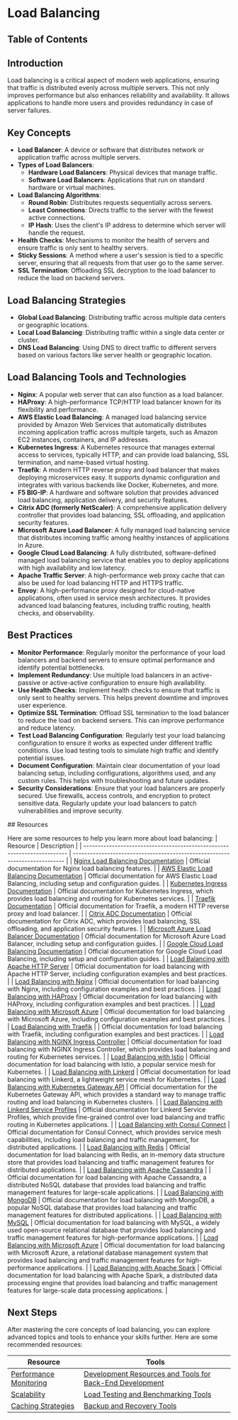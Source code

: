 
# Load Balancing

## Table of Contents

## Introduction

Load balancing is a critical aspect of modern web applications, ensuring that traffic is distributed evenly across multiple servers. This not only improves performance but also enhances reliability and availability. It allows applications to handle more users and provides redundancy in case of server failures.

## Key Concepts

- **Load Balancer**: A device or software that distributes network or application traffic across multiple servers.
- **Types of Load Balancers**:
  - **Hardware Load Balancers**: Physical devices that manage traffic.
  - **Software Load Balancers**: Applications that run on standard hardware or virtual machines.
- **Load Balancing Algorithms**:
  - **Round Robin**: Distributes requests sequentially across servers.
  - **Least Connections**: Directs traffic to the server with the fewest active connections.
  - **IP Hash**: Uses the client's IP address to determine which server will handle the request.
- **Health Checks**: Mechanisms to monitor the health of servers and ensure traffic is only sent to healthy servers.
- **Sticky Sessions**: A method where a user's session is tied to a specific server, ensuring that all requests from that user go to the same server.
- **SSL Termination**: Offloading SSL decryption to the load balancer to reduce the load on backend servers.

## Load Balancing Strategies

- **Global Load Balancing**: Distributing traffic across multiple data centers or geographic locations.
- **Local Load Balancing**: Distributing traffic within a single data center or cluster.
- **DNS Load Balancing**: Using DNS to direct traffic to different servers based on various factors like server health or geographic location.

## Load Balancing Tools and Technologies

- **Nginx**: A popular web server that can also function as a load balancer.
- **HAProxy**: A high-performance TCP/HTTP load balancer known for its flexibility and performance.
- **AWS Elastic Load Balancing**: A managed load balancing service provided by Amazon Web Services that automatically distributes incoming application traffic across multiple targets, such as Amazon EC2 instances, containers, and IP addresses.
- **Kubernetes Ingress**: A Kubernetes resource that manages external access to services, typically HTTP, and can provide load balancing, SSL termination, and name-based virtual hosting.
- **Traefik**: A modern HTTP reverse proxy and load balancer that makes deploying microservices easy. It supports dynamic configuration and integrates with various backends like Docker, Kubernetes, and more.
- **F5 BIG-IP**: A hardware and software solution that provides advanced load balancing, application delivery, and security features.
- **Citrix ADC (formerly NetScaler)**: A comprehensive application delivery controller that provides load balancing, SSL offloading, and application security features.
- **Microsoft Azure Load Balancer**: A fully managed load balancing service that distributes incoming traffic among healthy instances of applications in Azure.
- **Google Cloud Load Balancing**: A fully distributed, software-defined managed load balancing service that enables you to deploy applications with high availability and low latency.
- **Apache Traffic Server**: A high-performance web proxy cache that can also be used for load balancing HTTP and HTTPS traffic.
- **Envoy**: A high-performance proxy designed for cloud-native applications, often used in service mesh architectures. It provides advanced load balancing features, including traffic routing, health checks, and observability.

## Best Practices

- **Monitor Performance**: Regularly monitor the performance of your load balancers and backend servers to ensure optimal performance and identify potential bottlenecks.
- **Implement Redundancy**: Use multiple load balancers in an active-passive or active-active configuration to ensure high availability.
- **Use Health Checks**: Implement health checks to ensure that traffic is only sent to healthy servers. This helps prevent downtime and improves user experience.
- **Optimize SSL Termination**: Offload SSL termination to the load balancer to reduce the load on backend servers. This can improve performance and reduce latency.
- **Test Load Balancing Configuration**: Regularly test your load balancing configuration to ensure it works as expected under different traffic conditions. Use load testing tools to simulate high traffic and identify potential issues.
- **Document Configuration**: Maintain clear documentation of your load balancing setup, including configurations, algorithms used, and any custom rules. This helps with troubleshooting and future updates.
- **Security Considerations**: Ensure that your load balancers are properly secured. Use firewalls, access controls, and encryption to protect sensitive data. Regularly update your load balancers to patch vulnerabilities and improve security.


<BackToTop />
## Resources

Here are some resources to help you learn more about load balancing:
| Resource | Description |
| ------------------------------------------------------------------------ | --------------------------------------------------------------------------- |
| [Nginx Load Balancing Documentation](https://docs.nginx.com/nginx/admin-guide/load-balancer/) | Official documentation for Nginx load balancing features. |
| [AWS Elastic Load Balancing Documentation](https://docs.aws.amazon.com/elasticloadbalancing/latest/userguide/) | Official documentation for AWS Elastic Load Balancing, including setup and configuration guides. |
| [Kubernetes Ingress Documentation](https://kubernetes.io/docs/concepts/services-networking/ingress/) | Official documentation for Kubernetes Ingress, which provides load balancing and routing for Kubernetes services. |
| [Traefik Documentation](https://doc.traefik.io/traefik/) | Official documentation for Traefik, a modern HTTP reverse proxy and load balancer. |
| [Citrix ADC Documentation](https://docs.citrix.com/en-us/citrix-adc.html) | Official documentation for Citrix ADC, which provides load balancing, SSL offloading, and application security features. |
| [Microsoft Azure Load Balancer Documentation](https://docs.microsoft.com/en-us/azure/load-balancer/) | Official documentation for Microsoft Azure Load Balancer, including setup and configuration guides. |
| [Google Cloud Load Balancing Documentation](https://cloud.google.com/load-balancing/docs) | Official documentation for Google Cloud Load Balancing, including setup and configuration guides. |
| [Load Balancing with Apache HTTP Server](https://httpd.apache.org/docs/current/mod/mod_proxy_balancer.html) | Official documentation for load balancing with Apache HTTP Server, including configuration examples and best practices. |
| [Load Balancing with Nginx](https://www.nginx.com/resources/glossary/load-balancing/) | Official documentation for load balancing with Nginx, including configuration examples and best practices. |
| [Load Balancing with HAProxy](https://www.haproxy.com/documentation/hapee/latest/load-balancing/) | Official documentation for load balancing with HAProxy, including configuration examples and best practices. |
| [Load Balancing with Microsoft Azure](https://docs.microsoft.com/en-us/azure/load-balancer/load-balancer-overview) | Official documentation for load balancing with Microsoft Azure, including configuration examples and best practices. |
| [Load Balancing with Traefik](https://doc.traefik.io/traefik/routing/providers/kubernetes-ingress/) | | Official documentation for load balancing with Traefik, including configuration examples and best practices. |
| [Load Balancing with NGINX Ingress Controller](https://docs.nginx.com/nginx/kubernetes-ingress-controller/) | Official documentation for load balancing with NGINX Ingress Controller, which provides load balancing and routing for Kubernetes services. |
| [Load Balancing with Istio](https://istio.io/latest/docs/concepts/traffic-management/#load-balancing) | Official documentation for load balancing with Istio, a popular service mesh for Kubernetes. |
| [Load Balancing with Linkerd](https://linkerd.io/2/features/load-balancing/) | Official documentation for load balancing with Linkerd, a lightweight service mesh for Kubernetes. |
| [Load Balancing with Kubernetes Gateway API](https://gateway-api.sigs.k8s.io/) | Official documentation for the Kubernetes Gateway API, which provides a standard way to manage traffic routing and load balancing in Kubernetes clusters. |
| [Load Balancing with Linkerd Service Profiles](https://linkerd.io/2.18/features/load-balancing/) | Official documentation for Linkerd Service Profiles, which provide fine-grained control over load balancing and traffic routing in Kubernetes applications. |
| [Load Balancing with Consul Connect](https://developer.hashicorp.com/consul/docs/discover/load-balancer/ha) | Official documentation for Consul Connect, which provides service mesh capabilities, including load balancing and traffic management, for distributed applications. |
| [Load Balancing with Redis](https://redis.io/topics/replication#load-balancing) | Official documentation for load balancing with Redis, an in-memory data structure store that provides load balancing and traffic management features for distributed applications. |
| [Load Balancing with Apache Cassandra](https://cassandra.apache.org/doc/latest/architecture/dynamo.html#load-balancing) | | Official documentation for load balancing with Apache Cassandra, a distributed NoSQL database that provides load balancing and traffic management features for large-scale applications. |
| [Load Balancing with MongoDB](https://www.mongodb.com/docs/kubernetes/current/tutorial/om-nw-lb-mesh-multi-cluster/) | Official documentation for load balancing with MongoDB, a popular NoSQL database that provides load balancing and traffic management features for distributed applications. |
| [Load Balancing with MySQL](https://dev.mysql.com/blog-archive/easy-load-balancing-and-high-availability-using-mysql-router/) | Official documentation for load balancing with MySQL, a widely used open-source relational database that provides load balancing and traffic management features for high-performance applications. |
| [Load Balancing with Microsoft Azure](https://learn.microsoft.com/en-us/azure/load-balancer/load-balancer-overview) | Official documentation for load balancing with Microsoft Azure, a relational database management system that provides load balancing and traffic management features for high-performance applications. |
| [Load Balancing with Apache Spark](https://spark.apache.org/docs/latest/cluster-overview.html#load-balancing) | Official documentation for load balancing with Apache Spark, a distributed data processing engine that provides load balancing and traffic management features for large-scale data processing applications. |

## Next Steps

After mastering the core concepts of load balancing, you can explore advanced topics and tools to enhance your skills further. Here are some recommended resources:

| Resource                                                                                           | Tools                                                                                                                              |
| -------------------------------------------------------------------------------------------------- | ---------------------------------------------------------------------------------------------------------------------------------- |
| [Performance Monitoring](/adv-quality-security-performance/performance-optimization/monitoring)                 | [Development Resources and Tools for Back-End Development](/util-general-development-resources-and-tools-for-back-end-development) |
| [Scalability](/adv-quality-security-performance/performance-optimization/scalability-strategies)                           | [Load Testing and Benchmarking Tools](/util-load-testing-and-benchmarking-tools)                                                   |
| [Caching Strategies](/adv-quality-security-performance/performance-optimization/caching-strategies) | [Backup and Recovery Tools](/util-backup-and-recovery-tools)                                                                       |

<BackToTop />

